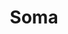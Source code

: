 ---
title: "Soma"
publishedAt: "2019-07-24"
summary: "An introduction to Soma Offline and inspiration behind the project"
preview: "A few weeks ago, I was talking to one of my friends about a social venture that I have spent most of this year working on. He wanted to know what we do and I told him that we provide online educational content like Wikipedia and Khan Academy to students in high schools but offline. His next question is what led me to write this medium post. The question was: 'What is the point of that? Nowadays, everyone is online 24/7 anyway.'"
---
